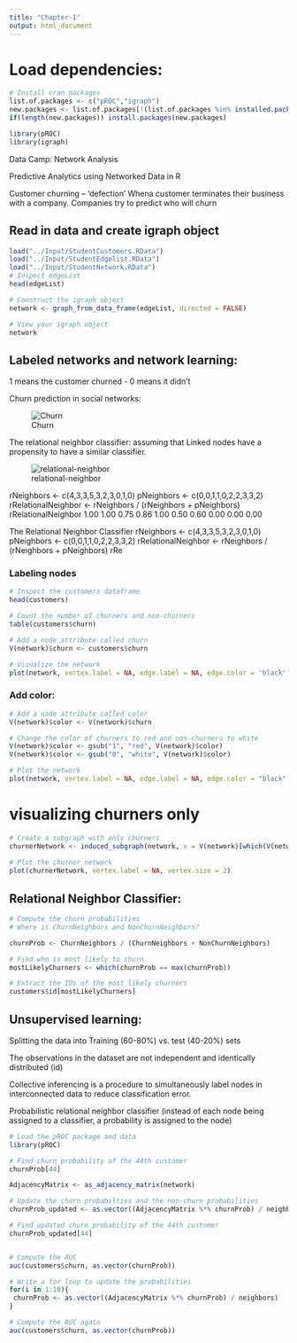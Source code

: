 ```yaml
---
title: "Chapter-1"
output: html_document
---
```


# Load dependencies:
```r
# Install cran packages
list.of.packages <- c("pROC","igraph")
new.packages <- list.of.packages[!(list.of.packages %in% installed.packages()[,"Package"])]
if(length(new.packages)) install.packages(new.packages)

library(pROC)
library(igraph)

```

Data Camp: Network Analysis

Predictive Analytics using Networked Data in R

Customer churning – ‘defection’
Whena customer terminates their business with a company.
Companies try to predict who will churn


## Read in data and create igraph object
```r
load("../Input/StudentCustomers.RData")
load("../Input/StudentEdgelist.RData")
load("../Input/StudentNetwork.RData")
# Inspect edgeList
head(edgeList)

# Construct the igraph object
network <- graph_from_data_frame(edgeList, directed = FALSE)

# View your igraph object
network
```      

## Labeled networks and network learning:

1 means the customer churned - 0 means it didn't

Churn prediction in social networks:

![Churn](../Input/churn.PNG)

The relational neighbor classifier: assuming that Linked nodes have a propensity to  have a similar classifier.

![relational-neighbor](../Input/relational-neighbor.PNG)

rNeighbors <- c(4,3,3,5,3,2,3,0,1,0)
pNeighbors <- c(0,0,1,1,0,2,2,3,3,2)
rRelationalNeighbor <- rNeighbors / (rNeighbors + pNeighbors)
rRelationalNeighbor
  1.00 1.00 0.75 0.86 1.00 0.50 0.60 0.00 0.00 0.00

The Relational Neighbor Classifier rNeighbors <- c(4,3,3,5,3,2,3,0,1,0) pNeighbors <- c(0,0,1,1,0,2,2,3,3,2) rRelationalNeighbor <- rNeighbors / (rNeighbors + pNeighbors) rRe


### Labeling nodes
```r
# Inspect the customers dataframe
head(customers)

# Count the number of churners and non-churners
table(customers$churn)

# Add a node attribute called churn
V(network)$churn <- customers$churn

# Visualize the network
plot(network, vertex.label = NA, edge.label = NA, edge.color = 'black', vertex.size = 2)

```

### Add color:
```r
# Add a node attribute called color
V(network)$color <- V(network)$churn

# Change the color of churners to red and non-churners to white
V(network)$color <- gsub("1", "red", V(network)$color) 
V(network)$color <- gsub("0", "white", V(network)$color)

# Plot the network
plot(network, vertex.label = NA, edge.label = NA, edge.color = "black", vertex.size = 2)
```

# visualizing churners only
```r
# Create a subgraph with only churners
churnerNetwork <- induced_subgraph(network, v = V(network)[which(V(network)$churn == 1)])
                    
# Plot the churner network 
plot(churnerNetwork, vertex.label = NA, vertex.size = 2)
```

## Relational Neighbor Classifier:
```r
# Compute the churn probabilities
# Where is ChurnNeighbors and NonChurnNeighbors?

churnProb <- ChurnNeighbors / (ChurnNeighbors + NonChurnNeighbors)

# Find who is most likely to churn
mostLikelyChurners <- which(churnProb == max(churnProb))

# Extract the IDs of the most likely churners
customers$id[mostLikelyChurners]
```


## Unsupervised learning:

Splitting the data into Training (60-80%) vs. test (40-20%) sets

The observations in the dataset are not independent and identically distributed (id)

Collective inferencing is a procedure to simultaneously label nodes in interconnected data to reduce classification error.

Probabilistic relational neighbor classifier (instead of each node being assigned to a classifier, a probability is assigned to the node)

```r
# Load the pROC package and data
library(pROC)

# Find churn probability of the 44th customer
churnProb[44]

AdjacencyMatrix <- as_adjacency_matrix(network)

# Update the churn probabilties and the non-churn probabilities
churnProb_updated <- as.vector((AdjacencyMatrix %*% churnProb) / neighbors)

# Find updated churn probability of the 44th customer
churnProb_updated[44]


# Compute the AUC
auc(customers$churn, as.vector(churnProb))

# Write a for loop to update the probabilities
for(i in 1:10){
 churnProb <- as.vector((AdjacencyMatrix %*% churnProb) / neighbors)
}

# Compute the AUC again
auc(customers$churn, as.vector(churnProb))
```

